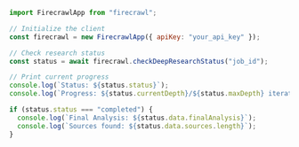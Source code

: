 ```js Node
import FirecrawlApp from "firecrawl";

// Initialize the client
const firecrawl = new FirecrawlApp({ apiKey: "your_api_key" });

// Check research status
const status = await firecrawl.checkDeepResearchStatus("job_id");

// Print current progress
console.log(`Status: ${status.status}`);
console.log(`Progress: ${status.currentDepth}/${status.maxDepth} iterations`);

if (status.status === "completed") {
  console.log(`Final Analysis: ${status.data.finalAnalysis}`);
  console.log(`Sources found: ${status.data.sources.length}`);
}
```
